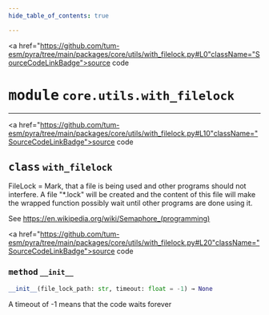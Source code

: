 ```yaml
---
hide_table_of_contents: true

---
```


<!-- markdownlint-disable -->

<a href="https://github.com/tum-esm/pyra/tree/main/packages/core/utils/with_filelock.py#L0"className="SourceCodeLinkBadge">source code</a>

# <kbd>module</kbd> `core.utils.with_filelock`






---

<a href="https://github.com/tum-esm/pyra/tree/main/packages/core/utils/with_filelock.py#L10"className="SourceCodeLinkBadge">source code</a>

## <kbd>class</kbd> `with_filelock`
FileLock = Mark, that a file is being used and other programs should not interfere. A file "*.lock" will be created and the content of this file will make the wrapped function possibly wait until other programs are done using it. 

See https://en.wikipedia.org/wiki/Semaphore_(programming) 

<a href="https://github.com/tum-esm/pyra/tree/main/packages/core/utils/with_filelock.py#L20"className="SourceCodeLinkBadge">source code</a>

### <kbd>method</kbd> `__init__`

```python
__init__(file_lock_path: str, timeout: float = -1) → None
```

A timeout of -1 means that the code waits forever 





